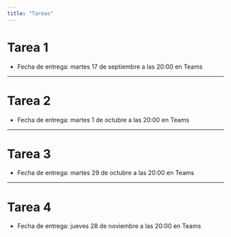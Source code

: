 ```yaml
---
title: "Tareas"
---
```


# Tarea 1

- Fecha de entrega: martes 17 de septiembre a las 20:00 en Teams

---

# Tarea 2

- Fecha de entrega: martes 1 de octubre a las 20:00 en Teams

---

# Tarea 3

- Fecha de entrega: martes 29 de octubre a las 20:00 en Teams

---

# Tarea 4

- Fecha de entrega: jueves 28 de noviembre a las 20:00 en Teams

